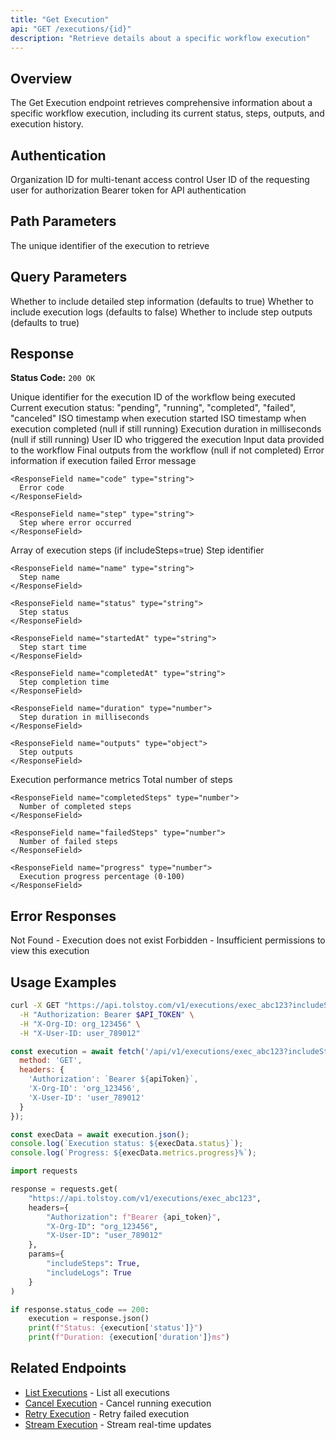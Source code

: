 ```yaml
---
title: "Get Execution"
api: "GET /executions/{id}"
description: "Retrieve details about a specific workflow execution"
---
```


## Overview

The Get Execution endpoint retrieves comprehensive information about a specific workflow execution, including its current status, steps, outputs, and execution history.

## Authentication

<ParamField header="x-org-id" type="string" required>
  Organization ID for multi-tenant access control
</ParamField>

<ParamField header="x-user-id" type="string" required>
  User ID of the requesting user for authorization
</ParamField>

<ParamField header="authorization" type="string" required>
  Bearer token for API authentication
</ParamField>

## Path Parameters

<ParamField path="id" type="string" required>
  The unique identifier of the execution to retrieve
</ParamField>

## Query Parameters

<ParamField query="includeSteps" type="boolean">
  Whether to include detailed step information (defaults to true)
</ParamField>

<ParamField query="includeLogs" type="boolean">
  Whether to include execution logs (defaults to false)
</ParamField>

<ParamField query="includeOutputs" type="boolean">
  Whether to include step outputs (defaults to true)
</ParamField>

## Response

**Status Code:** `200 OK`

<ResponseField name="id" type="string">
  Unique identifier for the execution
</ResponseField>

<ResponseField name="workflowId" type="string">
  ID of the workflow being executed
</ResponseField>

<ResponseField name="status" type="string">
  Current execution status: "pending", "running", "completed", "failed", "canceled"
</ResponseField>

<ResponseField name="startedAt" type="string">
  ISO timestamp when execution started
</ResponseField>

<ResponseField name="completedAt" type="string">
  ISO timestamp when execution completed (null if still running)
</ResponseField>

<ResponseField name="duration" type="number">
  Execution duration in milliseconds (null if still running)
</ResponseField>

<ResponseField name="triggeredBy" type="string">
  User ID who triggered the execution
</ResponseField>

<ResponseField name="inputs" type="object">
  Input data provided to the workflow
</ResponseField>

<ResponseField name="outputs" type="object">
  Final outputs from the workflow (null if not completed)
</ResponseField>

<ResponseField name="error" type="object">
  Error information if execution failed
  
  <Expandable title="Error Details">
    <ResponseField name="message" type="string">
      Error message
    </ResponseField>
    
    <ResponseField name="code" type="string">
      Error code
    </ResponseField>
    
    <ResponseField name="step" type="string">
      Step where error occurred
    </ResponseField>
  </Expandable>
</ResponseField>

<ResponseField name="steps" type="array">
  Array of execution steps (if includeSteps=true)
  
  <Expandable title="Step Object">
    <ResponseField name="id" type="string">
      Step identifier
    </ResponseField>
    
    <ResponseField name="name" type="string">
      Step name
    </ResponseField>
    
    <ResponseField name="status" type="string">
      Step status
    </ResponseField>
    
    <ResponseField name="startedAt" type="string">
      Step start time
    </ResponseField>
    
    <ResponseField name="completedAt" type="string">
      Step completion time
    </ResponseField>
    
    <ResponseField name="duration" type="number">
      Step duration in milliseconds
    </ResponseField>
    
    <ResponseField name="outputs" type="object">
      Step outputs
    </ResponseField>
  </Expandable>
</ResponseField>

<ResponseField name="metrics" type="object">
  Execution performance metrics
  
  <Expandable title="Metrics">
    <ResponseField name="totalSteps" type="number">
      Total number of steps
    </ResponseField>
    
    <ResponseField name="completedSteps" type="number">
      Number of completed steps
    </ResponseField>
    
    <ResponseField name="failedSteps" type="number">
      Number of failed steps
    </ResponseField>
    
    <ResponseField name="progress" type="number">
      Execution progress percentage (0-100)
    </ResponseField>
  </Expandable>
</ResponseField>

## Error Responses

<ResponseField name="404" type="object">
  Not Found - Execution does not exist
</ResponseField>

<ResponseField name="403" type="object">
  Forbidden - Insufficient permissions to view this execution
</ResponseField>

## Usage Examples

<CodeGroup>

```bash cURL
curl -X GET "https://api.tolstoy.com/v1/executions/exec_abc123?includeSteps=true&includeLogs=true" \
  -H "Authorization: Bearer $API_TOKEN" \
  -H "X-Org-ID: org_123456" \
  -H "X-User-ID: user_789012"
```

```javascript JavaScript
const execution = await fetch('/api/v1/executions/exec_abc123?includeSteps=true', {
  method: 'GET',
  headers: {
    'Authorization': `Bearer ${apiToken}`,
    'X-Org-ID': 'org_123456',
    'X-User-ID': 'user_789012'
  }
});

const execData = await execution.json();
console.log(`Execution status: ${execData.status}`);
console.log(`Progress: ${execData.metrics.progress}%`);
```

```python Python
import requests

response = requests.get(
    "https://api.tolstoy.com/v1/executions/exec_abc123",
    headers={
        "Authorization": f"Bearer {api_token}",
        "X-Org-ID": "org_123456",
        "X-User-ID": "user_789012"
    },
    params={
        "includeSteps": True,
        "includeLogs": True
    }
)

if response.status_code == 200:
    execution = response.json()
    print(f"Status: {execution['status']}")
    print(f"Duration: {execution['duration']}ms")
```

</CodeGroup>

## Related Endpoints

- [List Executions](/api/endpoints/executions/list-executions) - List all executions
- [Cancel Execution](/api/endpoints/executions/cancel-execution) - Cancel running execution
- [Retry Execution](/api/endpoints/executions/retry-execution) - Retry failed execution
- [Stream Execution](/api/endpoints/executions/stream-execution) - Stream real-time updates